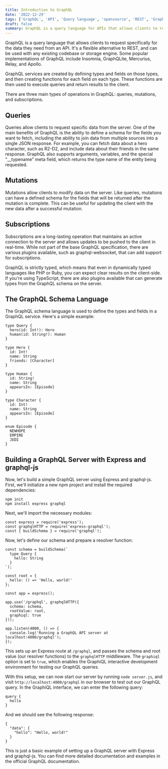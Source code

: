 ```yaml
---
title: Introduction to GraphQL
date: '2022-12-29'
tags: ['GraphQL', 'API', 'Query language', 'opensource', 'REST', 'GraphiQL', 'Typescript', 'Express']
draft: false
summary: GraphQL is a query language for APIs that allows clients to request specific data from the server and can be used with any existing codebase or storage engine, with popular implementations including Apollo, Insomnia, and Relay.
---
```


GraphQL is a query language that allows clients to request specifically for the data they need from an API. It's a flexible alternative to REST, and can be used with any existing codebase or storage engine. Some popular implementations of GraphQL include Insomnia, GraphQLite, Mercurius, Relay, and Apollo.

GraphQL services are created by defining types and fields on those types, and then creating functions for each field on each type. These functions are then used to execute queries and return results to the client.

There are three main types of operations in GraphQL: queries, mutations, and subscriptions.

## Queries

Queries allow clients to request specific data from the server. One of the main benefits of GraphQL is the ability to define a schema for the fields you want to fetch, including the ability to join data from multiple sources into a single JSON response. For example, you can fetch data about a hero character, such as R2-D2, and include data about their friends in the same response. GraphQL also supports arguments, variables, and the special "__typename" meta field, which returns the type name of the entity being requested.

## Mutations

Mutations allow clients to modify data on the server. Like queries, mutations can have a defined schema for the fields that will be returned after the mutation is complete. This can be useful for updating the client with the new data after a successful mutation.

## Subscriptions

Subscriptions are a long-lasting operation that maintains an active connection to the server and allows updates to be pushed to the client in real-time. While not part of the base GraphQL specification, there are various plugins available, such as graphql-websocket, that can add support for subscriptions.

GraphQL is strictly typed, which means that even in dynamically typed languages like PHP or Ruby, you can expect clear results on the client-side. If you're using TypeScript, there are also plugins available that can generate types from the GraphQL schema on the server.

## The GraphQL Schema Language

The GraphQL schema language is used to define the types and fields in a GraphQL service. Here's a simple example:
```
type Query {
  hero(id: Int!): Hero
  human(id: String!): Human
}

type Hero {
  id: Int!
  name: String
  friends: [Character]
}

type Human {
  id: String!
  name: String
  appearsIn: [Episode]
}

type Character {
  id: Int!
  name: String
  appearsIn: [Episode]
}

enum Episode {
  NEWHOPE
  EMPIRE
  JEDI
}
```

## Building a GraphQL Server with Express and graphql-js

Now, let's build a simple GraphQL server using Express and graphql-js. First, we'll initialize a new npm project and install the required dependencies:
```
npm init
npm install express graphql
```

Next, we'll import the necessary modules:
```
const express = require('express');
const graphqlHTTP = require('express-graphql');
const { buildSchema } = require('graphql');
```

Now, let's define our schema and prepare a resolver function:
```
const schema = buildSchema(`
  type Query {
    hello: String
  }
`);

const root = {
  hello: () => 'Hello, world!'
};

const app = express();

app.use('/graphql', graphqlHTTP({
  schema: schema,
  rootValue: root,
  graphiql: true
}));

app.listen(4000, () => {
  console.log('Running a GraphQL API server at localhost:4000/graphql');
});
```

This sets up an Express route at `/graphql`, and passes the schema and root value (our resolver functions) to the `graphqlHTTP` middleware. The `graphiql` option is set to `true`, which enables the GraphiQL interactive development environment for testing our GraphQL queries.

With this setup, we can now start our server by running `node server.js`, and visit `http://localhost:4000/graphql` in our browser to test out our GraphQL query. In the GraphiQL interface, we can enter the following query:
```
query {
  hello
}
```

And we should see the following response:
```
{
  "data": {
    "hello": "Hello, world!"
  }
}
```

This is just a basic example of setting up a GraphQL server with Express and graphql-js. You can find more detailed documentation and examples in the official GraphQL documentation.